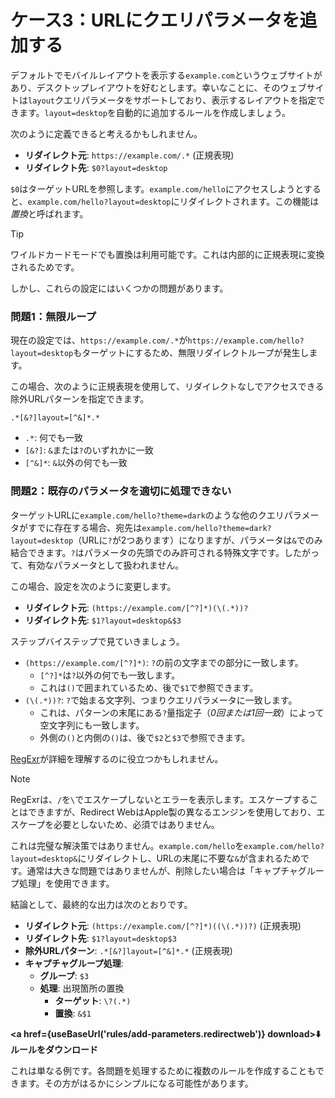 
# ケース3：URLにクエリパラメータを追加する

デフォルトでモバイルレイアウトを表示する`example.com`というウェブサイトがあり、デスクトップレイアウトを好むとします。幸いなことに、そのウェブサイトは`layout`クエリパラメータをサポートしており、表示するレイアウトを指定できます。`layout=desktop`を自動的に追加するルールを作成しましょう。

次のように定義できると考えるかもしれません。

* **リダイレクト元**: `https://example.com/.*` (正規表現)
* **リダイレクト先**: `$0?layout=desktop`

`$0`はターゲットURLを参照します。`example.com/hello`にアクセスしようとすると、`example.com/hello?layout=desktop`にリダイレクトされます。この機能は*置換*と呼ばれます。

> [!TIP]
> ワイルドカードモードでも置換は利用可能です。これは内部的に正規表現に変換されるためです。

しかし、これらの設定にはいくつかの問題があります。

### 問題1：無限ループ

現在の設定では、`https://example.com/.*`が`https://example.com/hello?layout=desktop`もターゲットにするため、無限リダイレクトループが発生します。

この場合、次のように正規表現を使用して、リダイレクトなしでアクセスできる除外URLパターンを指定できます。

```
.*[&?]layout=[^&]*.*
```

* `.*`: 何でも一致
* `[&?]`: `&`または`?`のいずれかに一致
* `[^&]*`: `&`以外の何でも一致

### 問題2：既存のパラメータを適切に処理できない

ターゲットURLに`example.com/hello?theme=dark`のような他のクエリパラメータがすでに存在する場合、宛先は`example.com/hello?theme=dark?layout=desktop`（URLに`?`が2つあります）になりますが、パラメータは`&`でのみ結合できます。`?`はパラメータの先頭でのみ許可される特殊文字です。したがって、有効なパラメータとして扱われません。

この場合、設定を次のように変更します。

* **リダイレクト元**: `(https://example.com/[^?]*)(\(.*))?`
* **リダイレクト先**: `$1?layout=desktop&$3`

ステップバイステップで見ていきましょう。

* `(https://example.com/[^?]*)`: `?`の前の文字までの部分に一致します。
    * `[^?]*`は`?`以外の何でも一致します。
    * これは`()`で囲まれているため、後で`$1`で参照できます。
* `(\(.*))?`: `?`で始まる文字列、つまりクエリパラメータに一致します。
    * これは、パターンの末尾にある`?`量指定子（*0回または1回一致*）によって空文字列にも一致します。
    * 外側の`()`と内側の`()`は、後で`$2`と`$3`で参照できます。

[RegExr](https://regexr.com)が詳細を理解するのに役立つかもしれません。

> [!NOTE]
> RegExrは、`/`を`\`でエスケープしないとエラーを表示します。エスケープすることはできますが、Redirect WebはApple製の異なるエンジンを使用しており、エスケープを必要としないため、必須ではありません。

これは完璧な解決策ではありません。`example.com/hello`を`example.com/hello?layout=desktop&`にリダイレクトし、URLの末尾に不要な`&`が含まれるためです。通常は大きな問題ではありませんが、削除したい場合は「キャプチャグループ処理」を使用できます。

結論として、最終的な出力は次のとおりです。

* **リダイレクト元**: `(https://example.com/[^?]*)((\(.*))?)` (正規表現)
* **リダイレクト先**: `$1?layout=desktop$3`
* **除外URLパターン**: `.*[&?]layout=[^&]*.*` (正規表現)
* **キャプチャグループ処理**:
    * **グループ**: `$3`
    * **処理**: 出現箇所の置換
        * **ターゲット**: `\?(.*)`
        * **置換**: `&$1`

**<a href={useBaseUrl('rules/add-parameters.redirectweb')} download>⬇️ ルールをダウンロード</a>**


これは単なる例です。各問題を処理するために複数のルールを作成することもできます。その方がはるかにシンプルになる可能性があります。
